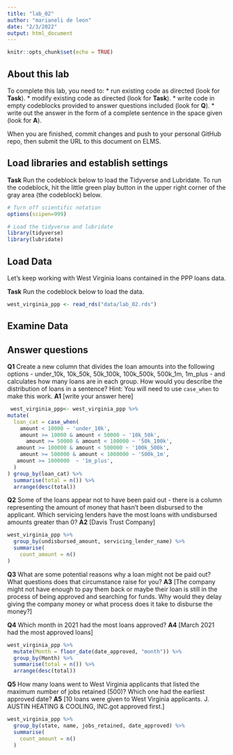 ```yaml
---
title: "lab_02"
author: "marianeli de leon"
date: "2/3/2022"
output: html_document
---
```


```r
knitr::opts_chunk$set(echo = TRUE)
```

## About this lab

To complete this lab, you need to:
* run existing code as directed (look for **Task**).
* modify existing code as directed (look for **Task**).
* write code in empty codeblocks provided to answer questions included (look for **Q**).
* write out the answer in the form of a complete sentence in the space given (look for **A**).

When you are finished, commit changes and push to your personal GitHub repo, then submit the URL to this document on ELMS.

## Load libraries and establish settings

**Task** Run the codeblock below to load the Tidyverse and Lubridate. To run the codeblock, hit the little green play button in the upper right corner of the gray area (the codeblock) below.

```r
# Turn off scientific notation
options(scipen=999)

# Load the tidyverse and lubridate
library(tidyverse)
library(lubridate)
```

## Load Data

Let's keep working with West Virginia loans contained in the PPP loans data.  

**Task** Run the codeblock below to load the data.

```r
west_virginia_ppp <- read_rds("data/lab_02.rds")
```

## Examine Data

## Answer questions

**Q1** Create a new column that divides the loan amounts into the following options - under_10k, 10k_50k, 50k_100k, 100k_500k, 500k_1m, 1m_plus - and calculates how many loans are in each group. How would you describe the distribution of loans in a sentence?
Hint: You will need to use `case_when` to make this work.
**A1** [write your answer here]

```r
 west_virginia_ppp<- west_virginia_ppp %>%
mutate(
  loan_cat = case_when(
    amount < 10000 ~ 'under_10k',
    amount >= 10000 & amount < 50000 ~ '10k_50k',
      amount >= 50000 & amount < 100000 ~ '50k_100k',
   amount >= 100000 & amount < 500000 ~ '100k_500k',
    amount >= 500000 & amount < 1000000 ~ '500k_1m',
   amount >= 1000000  ~ '1m_plus',
  )
) group_by(loan_cat) %>%
  summarise(total = n()) %>%
  arrange(desc(total))

```

**Q2** Some of the loans appear not to have been paid out - there is a column representing the amount of money that hasn't been disbursed to the applicant. Which servicing lenders have the most loans with undisbursed amounts greater than 0?
**A2** [Davis Trust Company]

```r
west_virginia_ppp %>%
  group_by(undisbursed_amount, servicing_lender_name) %>%
  summarise(
    count_amount = n()
)
```

**Q3** What are some potential reasons why a loan might not be paid out? What questions does that circumstance raise for you?
**A3** [The company might not have enough to pay them back or maybe their loan is still in the process of being approved and searching for funds. Why would they delay giving the company money or what process does it take to disburse the money?]


**Q4** Which month in 2021 had the most loans approved?
**A4** [March 2021 had the most approved loans]

```r
west_virginia_ppp %>%
  mutate(Month = floor_date(date_approved, "month")) %>%
  group_by(Month) %>%
  summarise(total = n()) %>%
  arrange(desc(total))
```

**Q5** How many loans went to West Virginia applicants that listed the maximum number of jobs retained (500)? Which one had the earliest approved date?
**A5** [10 loans were given to West Virginia applicants. J. AUSTIN HEATING & COOLING, INC.got approved first.]

```r
west_virginia_ppp %>%
  group_by(state, name, jobs_retained, date_approved) %>%
  summarise(
    count_amount = n()
  )
```

